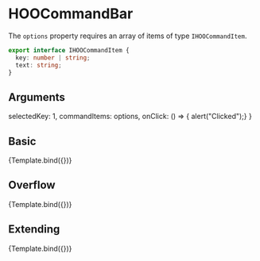 
<Meta title="Molecules/Menus/HOOCommandBar" component={HOOCommandBar}/>

# HOOCommandBar

The `options` property requires an array of items of type `IHOOCommandItem`.

```ts
export interface IHOOCommandItem {
  key: number | string;
  text: string;
}
```

## Arguments

<ArgsTable of={HOOCommandBar} />
  selectedKey: 1, 
  commandItems: options, 
  onClick: () => { alert("Clicked");} 
}

## Basic
<Canvas>
  <Story 
    name="Basic"
    args = { 
      (function () {
        symset.initSymbols();
        const mergedArgs = JSON.parse(JSON.stringify(DefaultParams));
        return mergedArgs;
      })()
    }>
    {Template.bind({})}
  </Story>
</Canvas>

## Overflow
<Canvas>
  <Story 
    name="Overflow"
    args = { 
      (function () {
        symset.initSymbols();
        const mergedArgs = JSON.parse(JSON.stringify(DefaultParams));
        mergedArgs["hasOverflow"] = true;
        return mergedArgs;
      })()
    }>
    {Template.bind({})}
  </Story>
</Canvas>

## Extending
<Canvas>
  <Story 
    name="Extending"
    args = { 
      (function () {
        symset.initSymbols();
        const mergedArgs = JSON.parse(JSON.stringify(DefaultParams));
        mergedArgs["rootElementAttributes"] = { style: { backgroundColor: "red" } };
        return mergedArgs;
      })()
    }>
    {Template.bind({})}
  </Story>
</Canvas>